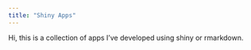 ```yaml
---
title: "Shiny Apps"
---
```


Hi, this is a collection of apps I've developed using shiny or rmarkdown.